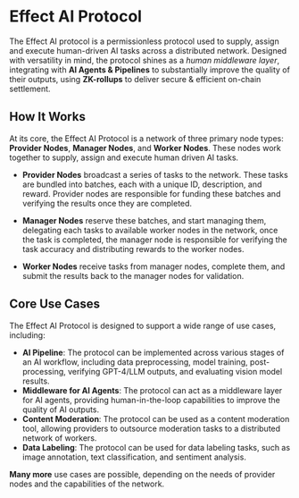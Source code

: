 # Effect AI Protocol
The Effect AI protocol is a permissionless protocol used to supply, assign and execute human-driven AI tasks across a distributed network. Designed with versatility in mind, the protocol shines as a *human middleware layer*, integrating with **AI Agents & Pipelines** to substantially improve the quality of their outputs, using **ZK-rollups** to deliver secure & efficient on-chain settlement.

## How It Works
At its core, the Effect AI Protocol is a network of three primary node types: **Provider Nodes**, **Manager Nodes**, and **Worker Nodes**. These nodes work together to supply, assign and execute human driven AI tasks.

- **Provider Nodes** broadcast a series of tasks to the network. These tasks are bundled into batches, each with a unique ID, description, and reward. Provider nodes are responsible for funding these batches and verifying the results once they are completed.

- **Manager Nodes** reserve these batches, and start managing them, delegating each tasks to available worker nodes in the network, once the task is completed, the manager node is responsible for verifying the task accuracy and distributing rewards to the worker nodes.

- **Worker Nodes** receive tasks from manager nodes, complete them, and submit the results back to the manager nodes for validation. 

## Core Use Cases

The Effect AI Protocol is designed to support a wide range of use cases, including:

- **AI Pipeline**: The protocol can be implemented across various stages of an AI workflow, including data preprocessing, model training, post-processing, verifying GPT-4/LLM outputs, and evaluating vision model results.
- **Middleware for AI Agents**: The protocol can act as a middleware layer for AI agents, providing human-in-the-loop capabilities to improve the quality of AI outputs.
- **Content Moderation**: The protocol can be used as a content moderation tool, allowing providers to outsource moderation tasks to a distributed network of workers.
- **Data Labeling**: The protocol can be used for data labeling tasks, such as image annotation, text classification, and sentiment analysis.


**Many more** use cases are possible, depending on the needs of provider nodes and the capabilities of the network. 
